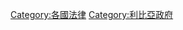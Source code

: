 {{cat main}}
{{Commons category|Law of Libya}}

[[Category:各國法律|Category:各國法律]]
[[Category:利比亞政府|Category:利比亞政府]]